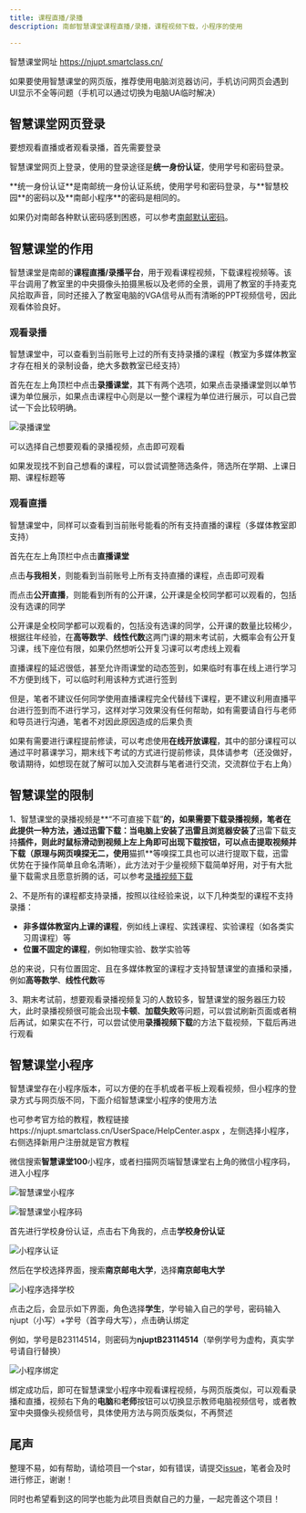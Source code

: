 ```yaml
---
title: 课程直播/录播
description: 南邮智慧课堂课程直播/录播，课程视频下载，小程序的使用

---
```



智慧课堂网址 https://njupt.smartclass.cn/

<LinkCard title="智慧课堂" href="https://njupt.smartclass.cn/" />

<Aside title='推荐使用电脑访问'>

如果要使用智慧课堂的网页版，推荐使用电脑浏览器访问，手机访问网页会遇到UI显示不全等问题（手机可以通过切换为电脑UA临时解决）

</Aside>

## 智慧课堂网页登录

要想观看直播或者观看录播，首先需要登录

智慧课堂网页上登录，使用的登录途径是**统一身份认证**，使用学号和密码登录。

<Aside> 
**统一身份认证**是南邮统一身份认证系统，使用学号和密码登录，与**智慧校园**的密码以及**南邮小程序**的密码是相同的。

如果仍对南邮各种默认密码感到困惑，可以参考[南邮默认密码](/freshman/njupt_default_password)。
</Aside>

## 智慧课堂的作用

智慧课堂是南邮的**课程直播/录播平台**，用于观看课程视频，下载课程视频等。该平台调用了教室里的中央摄像头拍摄黑板以及老师的全景，调用了教室的手持麦克风拾取声音，同时还接入了教室电脑的VGA信号从而有清晰的PPT视频信号，因此观看体验良好。

### 观看录播

智慧课堂中，可以查看到当前账号上过的所有支持录播的课程（教室为多媒体教室才存在相关的录制设备，绝大多数教室已经支持）

首先在左上角顶栏中点击**录播课堂**，其下有两个选项，如果点击录播课堂则以单节课为单位展示，如果点击课程中心则是以一整个课程为单位进行展示，可以自己尝试一下会比较明确。

![录播课堂](@assets/docs/learn/courses/inside_courses/smartclass/录播课堂.webp)

可以选择自己想要观看的录播视频，点击即可观看

如果发现找不到自己想看的课程，可以尝试调整筛选条件，筛选所在学期、上课日期、课程标题等

### 观看直播

智慧课堂中，同样可以查看到当前账号能看的所有支持直播的课程（多媒体教室即支持）

首先在左上角顶栏中点击**直播课堂**

点击**与我相关**，则能看到当前账号上所有支持直播的课程，点击即可观看

而点击**公开直播**，则能看到所有的公开课，公开课是全校同学都可以观看的，包括没有选课的同学

<Aside type='tip' title='关于公开课'>

公开课是全校同学都可以观看的，包括没有选课的同学，公开课的数量比较稀少，根据往年经验，在**高等数学**、**线性代数**这两门课的期末考试前，大概率会有公开复习课，线下座位有限，如果仍然想听公开复习课可以考虑线上观看

</Aside>

<Aside type="danger">
直播课程的延迟很低，甚至允许雨课堂的动态签到，如果临时有事在线上进行学习不方便到线下，可以临时利用该种方式进行签到

但是，笔者不建议任何同学使用直播课程完全代替线下课程，更不建议利用直播平台进行签到而不进行学习，这样对学习效果没有任何帮助，如有需要请自行与老师和导员进行沟通，笔者不对因此原因造成的后果负责

如果有需要进行课程提前修读，可以考虑使用**在线开放课程**，其中的部分课程可以通过平时慕课学习，期末线下考试的方式进行提前修读，具体请参考（还没做好，敬请期待，如想现在就了解可以加入交流群与笔者进行交流，交流群位于右上角）
</Aside>


## 智慧课堂的限制

1、智慧课堂的录播视频是**“不可直接下载”**的，如果需要下载录播视频，笔者在此提供一种方法，通过迅雷下载：当电脑上安装了迅雷且浏览器安装了**迅雷下载支持**插件，则此时鼠标滑动到视频上左上角即可出现下载按钮，可以点击提取视频并下载（原理与网页嗅探无二，使用**猫抓**等嗅探工具也可以进行提取下载，迅雷优势在于操作简单且命名清晰），此方法对于少量视频下载简单好用，对于有大批量下载需求且愿意折腾的话，可以参考[录播视频下载](/learn/exams/record_video)

<LinkCard title='录播视频下载' href='/learn/exams/record_video' />

2、不是所有的课程都支持录播，按照以往经验来说，以下几种类型的课程不支持录播：

- **非多媒体教室内上课的课程**，例如线上课程、实践课程、实验课程（如各类实习周课程）等
- **位置不固定的课程**，例如物理实验、数学实验等

总的来说，只有位置固定、且在多媒体教室的课程才支持智慧课堂的直播和录播，例如**高等数学**、**线性代数**等

3、期末考试前，想要观看录播视频复习的人数较多，智慧课堂的服务器压力较大，此时录播视频很可能会出现**卡顿**、**加载失败**等问题，可以尝试刷新页面或者稍后再试，如果实在不行，可以尝试使用**录播视频下载**的方法下载视频，下载后再进行观看




## 智慧课堂小程序

智慧课堂存在小程序版本，可以方便的在手机或者平板上观看视频，但小程序的登录方式与网页版不同，下面介绍智慧课堂小程序的使用方法

<Aside>
也可参考官方给的教程，教程链接https://njupt.smartclass.cn/UserSpace/HelpCenter.aspx ，左侧选择小程序，右侧选择新用户注册就是官方教程
</Aside>

微信搜索**智慧课堂100**小程序，或者扫描网页端智慧课堂右上角的微信小程序码，进入小程序

![智慧课堂小程序](@assets/docs/learn/courses/inside_courses/smartclass/智慧课堂小程序.webp)

![智慧课堂小程序码](@assets/docs/learn/courses/inside_courses/smartclass/智慧课堂小程序码.webp)

首先进行学校身份认证，点击右下角我的，点击**学校身份认证**

![小程序认证](@assets/docs/learn/courses/inside_courses/smartclass/小程序认证.webp)

然后在学校选择界面，搜索**南京邮电大学**，选择**南京邮电大学**

![小程序选择学校](@assets/docs/learn/courses/inside_courses/smartclass/小程序选择学校.webp)

点击之后，会显示如下界面，角色选择**学生**，学号输入自己的学号，密码输入njupt（小写）+学号（首字母大写），点击确认绑定

例如，学号是B23114514，则密码为**njuptB23114514**（举例学号为虚构，真实学号请自行替换）

![小程序绑定](@assets/docs/learn/courses/inside_courses/smartclass/小程序绑定.webp)

绑定成功后，即可在智慧课堂小程序中观看课程视频，与网页版类似，可以观看录播和直播，视频右下角的**电脑**和**老师**按钮可以切换显示教师电脑视频信号，或者教室中央摄像头视频信号，具体使用方法与网页版类似，不再赘述


## 尾声

整理不易，如有帮助，请给项目一个star，如有错误，请提交[issue](https://github.com/NJUPT-NAVI/NJUPT-Survival-Guide/issues)，笔者会及时进行修正，谢谢！

同时也希望看到这的同学也能为此项目贡献自己的力量，一起完善这个项目！




